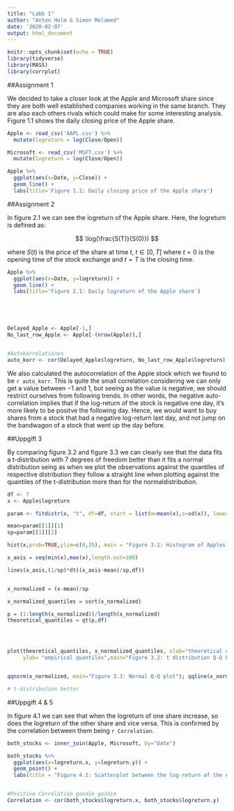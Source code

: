 ---
title: "Labb 1"
author: "Anton Holm & Simon Melamed"
date: '2020-02-07'
output: html_document
---

```{r setup, include=FALSE}
knitr::opts_chunk$set(echo = TRUE)
library(tidyverse)
library(MASS)
library(corrplot)
```

##Assignment 1

We decided to take a closer look at the Apple and Microsoft share since they are both well established companies working in the same branch. They are also each others rivals which could make for some interesting analysis. Figure 1.1 shows the daily closing price of the Apple share.
```{r}



Apple <- read_csv('AAPL.csv') %>% 
  mutate(logreturn = log(Close/Open))

Microsoft <- read_csv('MSFT.csv') %>% 
  mutate(logreturn = log(Close/Open))

Apple %>% 
  ggplot(aes(x=Date, y=Close)) +
  geom_line() +
  labs(title='Figure 1.1: Daily closing price of the Apple share')

```

##Assignment 2

In figure 2.1 we can see the logreturn of the Apple share. Here, the logreturn is defined as:

$$
\log(\frac{S(T)}{S(0)})
$$

where $S(t)$ is the price of the share at time $t$, $t\in[0,T]$ where $t=0$ is the opening time of the stock exchange and $t=T$ is the closing time. 


```{r}
Apple %>% 
  ggplot(aes(x=Date, y=logreturn)) +
  geom_line() + 
  labs(title='Figure 2.1: Daily logreturn of the Apple share')





Delayed_Apple <- Apple[-1,]
No_last_row_Apple <- Apple[-(nrow(Apple)),]


#Autokorrelationen
auto_korr <- cor(Delayed_Apple$logreturn, No_last_row_Apple$logreturn)
```

We also calculated the autocorrelation of the Apple stock which we found to be `r auto_korr`. This is quite the small correlation considering we can only get a value between $-1$ and $1$, but seeing as the value is negative, we should restrict ourselves from following trends. In other words, the negative auto-correlation implies that if the log-return of the stock is negative one day, it's more likely to be positve the following day. Hence, we would want to buy shares from a stock that had a negative log-return last day, and not jump on the bandwagon of a stock that went up the day before.

##Uppgift 3

By comparing figure 3.2 and figure 3.3 we can clearly see that the data fits a t-distribution with 7 degrees of freedom better than it fits a normal distribution seing as when we plot the observations against the quantiles of respective distribution they follow a straight line when plotting against the quantiles of the t-distribution more than for the normaldistribution.

```{r}
df <- 7
x <- Apple$logreturn

param <- fitdistr(x, "t", df=df, start = list(m=mean(x),s=sd(x)), lower=c(-1, 0.001,1))

mean=param[[1]][1]
sp=param[[1]][2]

hist(x,prob=TRUE,ylim=c(0,35), main = "Figure 3.1: Histogram of Apples logreturn")

x_axis = seq(min(x),max(x),length.out=100)

lines(x_axis,(1/sp)*dt((x_axis-mean)/sp,df))


x_normalized = (x-mean)/sp

x_normalized_quantiles = sort(x_normalized)

p = (1:length(x_normalized))/length(x_normalized)
theoretical_quantiles = qt(p,df)




plot(theoretical_quantiles, x_normalized_quantiles, xlab="theoretical quantiles",
     ylab= "empirical quantiles",main="Figure 3.2: t distribution Q-Q Plot"); qqline(theoretical_quantiles)


qqnorm(x_normalized, main="Figure 3.3: Normal Q-Q plot"); qqline(x_normalized)

# t-distribution better
```

##Uppgift 4 & 5

In figure 4.1 we can see that when the logreturn of one share increase, so does the logreturn of the other share and vice versa. This is confirmed by the correlation between them being `r Correlation`.

```{r}
both_stocks <- inner_join(Apple, Microsoft, by="Date")

both_stocks %>% 
  ggplot(aes(x=logreturn.x, y=logreturn.y)) +
  geom_point() +
  labs(title = "Figure 4.1: Scatterplot between the log-return of the Apple and the Microsoft share")


#Positive Correlation goodie goodie
Correlation <- cor(both_stocks$logreturn.x, both_stocks$logreturn.y)

```


